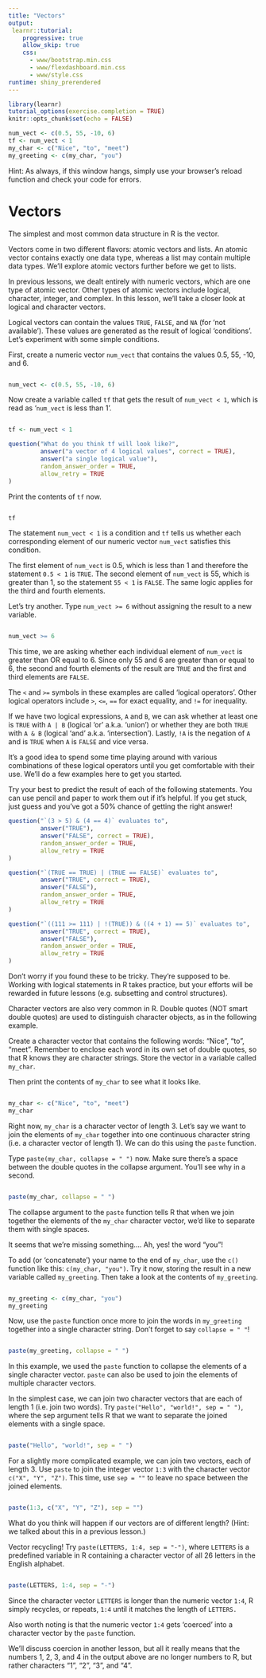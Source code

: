 ```yaml
---
title: "Vectors"
output: 
 learnr::tutorial:
    progressive: true
    allow_skip: true
    css:
      - www/bootstrap.min.css
      - www/flexdashboard.min.css
      - www/style.css
runtime: shiny_prerendered
---
```


```r
library(learnr)
tutorial_options(exercise.completion = TRUE)
knitr::opts_chunk$set(echo = FALSE)

num_vect <- c(0.5, 55, -10, 6)
tf <- num_vect < 1
my_char <- c("Nice", "to", "meet")
my_greeting <- c(my_char, "you")

```

Hint: As always, if this window hangs, simply use your browser's reload function and check your code for errors. 


# Vectors
The simplest and most common data structure in R is the vector.

Vectors come in two different flavors: atomic vectors and lists. An atomic vector contains exactly one data type, whereas a list may contain multiple data types. We’ll explore atomic vectors further before we get to lists.

In previous lessons, we dealt entirely with numeric vectors, which are one type of atomic vector. Other types of atomic vectors include logical, character, integer, and complex. In this lesson, we’ll take a closer look at logical and character vectors.

Logical vectors can contain the values `TRUE`, `FALSE`, and `NA` (for ‘not available’). These values are generated as the result of logical ‘conditions’. Let’s experiment with some simple conditions.

First, create a numeric vector `num_vect` that contains the values 0.5, 55, -10, and 6.

```r

```
```r
num_vect <- c(0.5, 55, -10, 6)
```

Now create a variable called `tf` that gets the result of `num_vect < 1`, which is read as ‘`num_vect` is less than 1’.

```r

```
```r
tf <- num_vect < 1
```

```r
question("What do you think tf will look like?",
         answer("a vector of 4 logical values", correct = TRUE),
         answer("a single logical value"),
         random_answer_order = TRUE,
         allow_retry = TRUE
)
```

Print the contents of `tf` now.

```r

```
```r
tf
```

The statement `num_vect < 1` is a condition and `tf` tells us whether each corresponding element of our numeric vector `num_vect` satisfies this condition.

The first element of `num_vect` is 0.5, which is less than 1 and therefore the statement `0.5 < 1` is `TRUE`. The second element of `num_vect` is 55, which is greater than 1, so the statement `55 < 1` is `FALSE`. The same logic applies for the third and fourth elements.

Let’s try another. Type `num_vect >= 6` without assigning the result to a new variable.

```r

```
```r
num_vect >= 6
```

This time, we are asking whether each individual element of `num_vect` is greater than OR equal to 6. Since only 55 and 6 are greater than or equal to 6, the second and fourth elements of the result are `TRUE` and the first and third elements are `FALSE`.

The `<` and `>=` symbols in these examples are called ‘logical operators’. Other logical operators include `>`, `<=`, `==` for exact equality, and `!=` for inequality.

If we have two logical expressions, `A` and `B`, we can ask whether at least one is `TRUE` with `A | B` (logical ‘or’ a.k.a. ‘union’) or whether they are both `TRUE` with `A & B` (logical ‘and’ a.k.a. ‘intersection’). Lastly, `!A` is the negation of `A` and is `TRUE` when `A` is `FALSE` and vice versa.

It’s a good idea to spend some time playing around with various combinations of these logical operators until you get comfortable with their use. We’ll do a few examples here to get you started.

Try your best to predict the result of each of the following statements. You can use pencil and paper to work them out if it’s helpful. If you get stuck, just guess and you’ve got a 50% chance of getting the right answer!

```r
question("`(3 > 5) & (4 == 4)` evaluates to",
         answer("TRUE"),
         answer("FALSE", correct = TRUE),
         random_answer_order = TRUE,
         allow_retry = TRUE
)
```

```r
question("`(TRUE == TRUE) | (TRUE == FALSE)` evaluates to",
         answer("TRUE", correct = TRUE),
         answer("FALSE"),
         random_answer_order = TRUE,
         allow_retry = TRUE
)
```

```r
question("`((111 >= 111) | !(TRUE)) & ((4 + 1) == 5)` evaluates to",
         answer("TRUE", correct = TRUE),
         answer("FALSE"),
         random_answer_order = TRUE,
         allow_retry = TRUE
)
```

Don’t worry if you found these to be tricky. They’re supposed to be. Working with logical statements in R takes practice, but your efforts will be rewarded in future lessons (e.g. subsetting and control structures).

Character vectors are also very common in R. Double quotes (NOT smart double quotes) are used to distinguish character objects, as in the following example.

Create a character vector that contains the following words: "Nice", "to", "meet". Remember to enclose each word in its own set of double quotes, so that R knows they are character strings. Store the vector in a variable called `my_char`.

Then print the contents of `my_char` to see what it looks like.

```r

```
```r
my_char <- c("Nice", "to", "meet")
my_char
```

Right now, `my_char` is a character vector of length 3. Let’s say we want to join the elements of `my_char` together into one continuous character string (i.e. a character vector of length 1). We can do this using the `paste` function.

Type `paste(my_char, collapse = " ")` now. Make sure there’s a space between the double quotes in the collapse argument. You’ll see why in a second.

```r

```
```r
paste(my_char, collapse = " ")
```

The collapse argument to the `paste` function tells R that when we join together the elements of the `my_char` character vector, we’d like to separate them with single spaces.

It seems that we’re missing something…. Ah, yes! the word "you"!

To add (or ‘concatenate’) your name to the end of `my_char`, use the `c()` function like this: `c(my_char, "you")`. Try it now, storing the result in a new variable called `my_greeting`. Then take a look at the contents of `my_greeting`.

```r

```
```r
my_greeting <- c(my_char, "you")
my_greeting
```

Now, use the `paste` function once more to join the words in `my_greeting` together into a single character string. Don’t forget to say `collapse = " "`!

```r

```
```r
paste(my_greeting, collapse = " ")
```

In this example, we used the `paste` function to collapse the elements of a single character vector. `paste` can also be used to join the elements of multiple character vectors.

In the simplest case, we can join two character vectors that are each of length 1 (i.e. join two words). Try `paste("Hello", "world!", sep = " ")`, where the sep argument tells R that we want to separate the joined elements with a single space.

```r

```
```r
paste("Hello", "world!", sep = " ")
```

For a slightly more complicated example, we can join two vectors, each of length 3. Use `paste` to join the integer vector `1:3` with the character vector `c("X", "Y", "Z")`. This time, use `sep = ""` to leave no space between the joined elements.

```r

```
```r
paste(1:3, c("X", "Y", "Z"), sep = "")
```

What do you think will happen if our vectors are of different length? (Hint: we talked about this in a previous lesson.)

Vector recycling! Try `paste(LETTERS, 1:4, sep = "-")`, where `LETTERS` is a predefined variable in R containing a character vector of all 26 letters in the English alphabet.

```r

```
```r
paste(LETTERS, 1:4, sep = "-")
```

Since the character vector `LETTERS` is longer than the numeric vector `1:4`, R simply recycles, or repeats, `1:4` until it matches the length of `LETTERS.`

Also worth noting is that the numeric vector `1:4` gets ‘coerced’ into a character vector by the `paste` function.

We’ll discuss coercion in another lesson, but all it really means that the numbers 1, 2, 3, and 4 in the output above are no longer numbers to R, but rather characters “1”, “2”, “3”, and “4”.